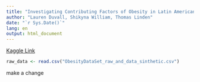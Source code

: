 ```yaml
---
title: "Investigating Contributing Factors of Obesity in Latin American Countries"
author: "Lauren Duvall, Shikyna William, Thomas Linden"
date: "`r Sys.Date()`"
lang: en
output: html_document
---
```


[Kaggle Link](https://www.kaggle.com/datasets/adeniranstephen/obesity-prediction-dataset)

```r
raw_data <- read.csv("ObesityDataSet_raw_and_data_sinthetic.csv")
```

make a change
